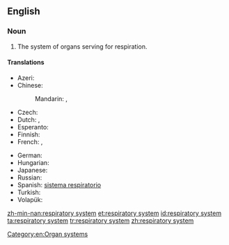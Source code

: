 ==English==
{{wikipedia}}

===Noun===
{{en-noun}}

# {{anatomy}} The system of organs serving for respiration.

====Translations====
{{trans-top|system of organs}}
* Azeri: {{t|az|tənəffüs sistemi}}
* Chinese:
*: Mandarin: {{t|zh|呼吸系統|sc=Hani}}, {{t|zh|呼吸系统|tr=hūxī xìtǒng|sc=Hani}}
* Czech: {{t-|cs|dýchací soustava|f}}
* Dutch: {{t|nl|ademhalingssysteem|n}}, {{t-|nl|luchtwegstelsel|n}}
* Esperanto: {{t|eo|spira sistemo|xs=Esperanto}}
* Finnish: {{t-|fi|hengityselimistö}}
* French: {{t|fr|système respiratoire|m}}, {{t|fr|appareil respiratoire|m}}
{{trans-mid}}
* German: {{t|de|Atmungssystem|n}}
* Hungarian: {{t|hu|légzőrendszer}}
* Japanese: {{t|ja|呼吸器系|tr=こきゅうきけい, kokyū kikei|sc=Jpan}}
* Russian: {{t|ru|дыхательная система|f|tr=dyxátel'naja sistéma|sc=Cyrl}}
* Spanish: [[sistema respiratorio]] {{m}}
* Turkish: {{t-|tr|solunum sistemi}}
* Volapük: {{t|vo|natemasitot}}
{{trans-bottom}}

[[Category:en:Organ systems]]

[[zh-min-nan:respiratory system]]
[[et:respiratory system]]
[[id:respiratory system]]
[[ta:respiratory system]]
[[tr:respiratory system]]
[[zh:respiratory system]]